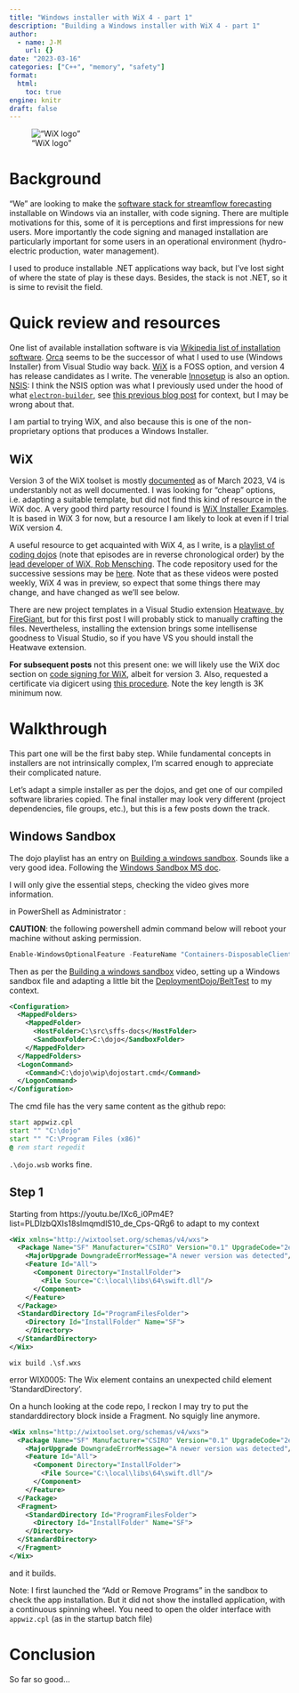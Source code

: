 ```yaml
---
title: "Windows installer with WiX 4 - part 1"
description: "Building a Windows installer with WiX 4 - part 1"
author:
  - name: J-M
    url: {}
date: "2023-03-16"
categories: ["C++", "memory", "safety"]
format: 
  html:
    toc: true
engine: knitr
draft: false
---
```


!["WiX logo"](https://avatars.githubusercontent.com/u/91997072?s=200&v=4 "C++ logo")

# Background

"We" are looking to make the [software stack for streamflow forecasting](https://github.com/csiro-hydroinformatics/streamflow-forecasting-tools-onboard/) installable on Windows via an installer, with code signing. There are multiple motivations for this, some of it is perceptions and first impressions for new users. More importantly the code signing and managed installation are particularly important for some users in an operational environment (hydro-electric production, water management).

I used to produce installable .NET applications way back, but I've lost sight of where the state of play is these days. Besides, the stack is not .NET, so it is sime to revisit the field.

# Quick review and resources

One list of available installation software is via [Wikipedia list of installation software](https://en.wikipedia.org/wiki/List_of_installation_software). [Orca](https://en.wikipedia.org/wiki/Windows_Installer) seems to be the successor of what I used to use (Windows Installer) from Visual Studio way back. [WiX](https://en.wikipedia.org/wiki/WiX) is a FOSS option, and version 4 has release candidates as I write. The venerable [Innosetup](https://jrsoftware.org/isinfo.php) is also an option. [NSIS](https://en.wikipedia.org/wiki/Nullsoft_Scriptable_Install_System): I think the NSIS option was what I previously used  under the hood of what [`electron-builder`](https://www.electron.build/), see [this previous blog post](https://jmp75.github.io/work-blog/posts/20221116-waa-installers/) for context, but I may be wrong about that.

I am partial to trying WiX, and also because this is one of the non-proprietary options that produces a Windows Installer.

## WiX 

Version 3 of the WiX toolset is mostly [documented](https://wixtoolset.org/docs/wix3) as of March 2023, V4 is understanbly not as well documented. I was looking for "cheap" options, i.e. adapting a suitable template, but did not find this kind of resource in the WiX doc. A very good third party resource I found is [WiX Installer Examples](https://github.com/kurtanr/WiXInstallerExamples). It is based in WiX 3 for now, but a resource I am likely to look at even if I trial WiX version 4.

A useful resource to get acquainted with WiX 4, as I write, is a [playlist of coding dojos](https://www.youtube.com/watch?v=x-E7g5H_1TA&list=PLDlzbQXIs18slmqmdlS10_de_Cps-QRg6) (note that episodes are in reverse chronological order) by the [lead developer of WiX, Rob Mensching](https://www.youtube.com/@meschine). The code repository used for the successive sessions may be [here](https://github.com/DeploymentDojo/BeltTest). Note that as these videos were posted weekly, WiX 4 was in preview, so expect that some things there may change, and have changed as we'll see below.

There are new project templates in a Visual Studio extension [Heatwave, by FireGiant](https://www.firegiant.com/wix/heatwave), but for this first post I will probably stick to manually crafting the files. Nevertheless, installing the extension brings some intellisense goodness to Visual Studio, so if you have VS you should install the Heatwave extension.

**For subsequent posts** not this present one: we will likely use the WiX doc section on [code signing for WiX](https://wixtoolset.org/docs/reference/signing/), albeit for version 3. Also, requested a certificate via digicert using  [this procedure](https://docs.digicert.com/en/certcentral/manage-certificates/code-signing-certificates/order-a-code-signing-certificate.html). Note the key length is 3K minimum now.

# Walkthrough

This part one will be the first baby step. While fundamental concepts in installers are not intrinsically complex, I'm scarred enough to appreciate their complicated nature. 

Let's adapt a simple installer as per the dojos, and get one of our compiled software libraries copied. The final installer may look very different (project dependencies, file groups, etc.), but this is a few posts down the track. 

## Windows Sandbox

The dojo playlist has an entry on [Building a windows sandbox](https://youtu.be/mn3pA4ABNtQ?list=PLDlzbQXIs18slmqmdlS10_de_Cps-QRg6). Sounds like a very good idea. Following the [Windows Sandbox MS doc](https://learn.microsoft.com/en-us/windows/security/threat-protection/windows-sandbox/windows-sandbox-overview).

I will only give the essential steps, checking the video gives more information.

in PowerShell as Administrator : 

::: {.callout-warning}

**CAUTION**: the following powershell admin command below will reboot your machine without asking permission.

```powershell
Enable-WindowsOptionalFeature -FeatureName "Containers-DisposableClientVM" -All -Online
```

:::

Then as per the [Building a windows sandbox](https://youtu.be/mn3pA4ABNtQ?list=PLDlzbQXIs18slmqmdlS10_de_Cps-QRg6) video, setting up a Windows sandbox file and adapting a little bit the [DeploymentDojo/BeltTest](https://github.com/DeploymentDojo/BeltTest) to my context.

```xml
<Configuration>
  <MappedFolders>
    <MappedFolder>
      <HostFolder>C:\src\sffs-docs</HostFolder>
      <SandboxFolder>C:\dojo</SandboxFolder>
    </MappedFolder>
  </MappedFolders>
  <LogonCommand>
    <Command>C:\dojo\wip\dojostart.cmd</Command>
  </LogonCommand>
</Configuration>
```

The cmd file has the very same content as the github repo:

```bat
start appwiz.cpl
start "" "C:\dojo"
start "" "C:\Program Files (x86)"
@ rem start regedit
```

`.\dojo.wsb` works fine. 

## Step 1

Starting from https://youtu.be/IXc6_i0Pm4E?list=PLDlzbQXIs18slmqmdlS10_de_Cps-QRg6 to adapt to my context

```xml
<Wix xmlns="http://wixtoolset.org/schemas/v4/wxs">
  <Package Name="SF" Manufacturer="CSIRO" Version="0.1" UpgradeCode="2e7d7f1d-1111-1111-1111-b363c7ce3a1e">
    <MajorUpgrade DowngradeErrorMessage="A newer version was detected"/>
    <Feature Id="All">
      <Component Directory="InstallFolder">
        <File Source="C:\local\libs\64\swift.dll"/>
      </Component>
    </Feature>
  </Package>
  <StandardDirectory Id="ProgramFilesFolder">
    <Directory Id="InstallFolder" Name="SF">
    </Directory>
  </StandardDirectory>
</Wix>
```

`wix build .\sf.wxs`

error WIX0005: The Wix element contains an unexpected child element 'StandardDirectory'.

On a hunch looking at the code repo, I reckon I may try to put the standarddirectory block inside a Fragment. No squigly line anymore.

```xml
<Wix xmlns="http://wixtoolset.org/schemas/v4/wxs">
  <Package Name="SF" Manufacturer="CSIRO" Version="0.1" UpgradeCode="2e7d7f1d-8a18-47ea-ae43-b363c7ce3a1e">
    <MajorUpgrade DowngradeErrorMessage="A newer version was detected"/>
    <Feature Id="All">
      <Component Directory="InstallFolder">
        <File Source="C:\local\libs\64\swift.dll"/>
      </Component>
    </Feature>
  </Package>
  <Fragment>
    <StandardDirectory Id="ProgramFilesFolder">
      <Directory Id="InstallFolder" Name="SF">
    </Directory>
  </StandardDirectory>
  </Fragment>
</Wix>
```

and it builds.

::: {.callout-warning}

Note: I first launched the "Add or Remove Programs" in the sandbox to check the app installation. But it did not show the installed application, with a continuous spinning wheel. You need to open the older interface with `appwiz.cpl` (as in the startup batch file)

:::

# Conclusion

So far so good... 
